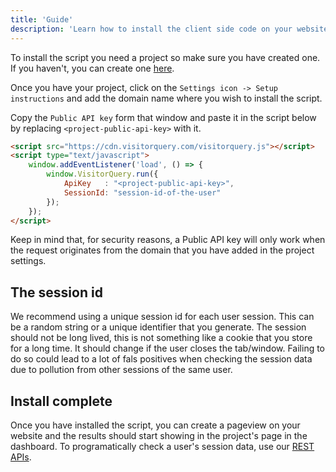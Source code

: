 ```yaml
---
title: 'Guide'
description: 'Learn how to install the client side code on your website'
---
```


To install the script you need a project so make sure you have created one. 
If you haven't, you can create one [here](https://visitorquery.com/dashboard/projects).

Once you have your project, click on the `Settings icon -> Setup instructions` and add the domain name where you wish to install the script.

Copy the `Public API key` form that window and paste it in the script below by replacing `<project-public-api-key>` with it.

```html
<script src="https://cdn.visitorquery.com/visitorquery.js"></script>
<script type="text/javascript">
	window.addEventListener('load', () => {
		window.VisitorQuery.run({
			ApiKey   : "<project-public-api-key>",
			SessionId: "session-id-of-the-user"
		});
	});
</script>
```

Keep in mind that, for security reasons, a Public API key will only work when the request originates from the domain that you have added in the project settings.

## The session id

We recommend using a unique session id for each user session. This can be a random string or a unique identifier that you generate.
The session should not be long lived, this is not something like a cookie that you store for a long time. 
It should change if the user closes the tab/window.
Failing to do so could lead to a lot of fals positives when checking the session data due to pollution from other sessions of the same user.

## Install complete

Once you have installed the script, you can create a pageview on your website and the results should start showing in the project's page in the dashboard.
To programatically check a user's session data, use our [REST APIs](/api-reference/guide).